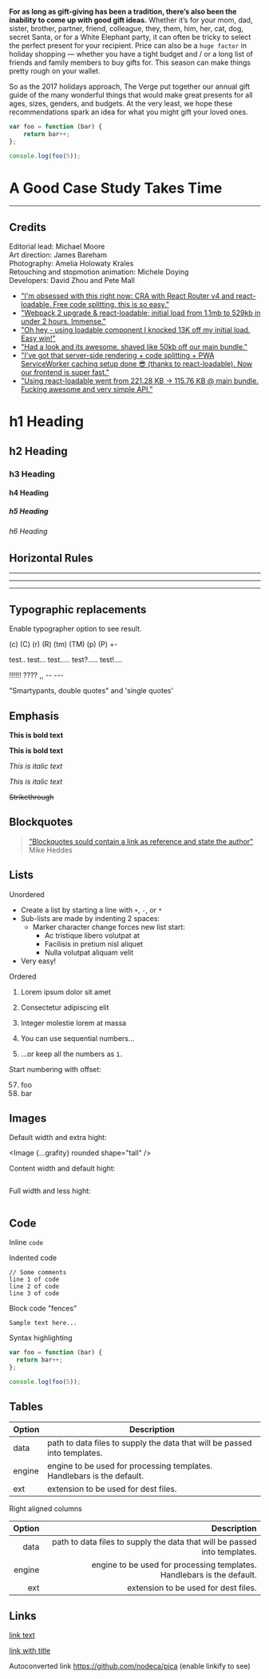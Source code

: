 
**For as long as gift-giving has been a tradition, there’s also been the inability to come up with good gift ideas.** Whether it’s for your mom, dad, sister, brother, partner, friend, colleague, they, them, him, her, cat, dog, secret Santa, or for a White Elephant party, it can often be tricky to select the perfect present for your recipient. Price can also be a `huge factor` in holiday shopping — whether you have a tight budget and / or a long list of friends and family members to buy gifts for. This season can make things pretty rough on your wallet.

So as the 2017 holidays approach, The Verge put together our annual gift guide of the many wonderful things that would make great presents for all ages, sizes, genders, and budgets. At the very least, we hope these recommendations spark an idea for what you might gift your loved ones.

``` js
var foo = function (bar) {
	return bar++;
};

console.log(foo(5));
```

# A Good Case Study Takes Time

---

## Credits

Editorial lead: Michael Moore<br />
Art direction: James Bareham<br />
Photography: Amelia Holowaty Krales<br />
Retouching and stopmotion animation: Michele Doying<br />
Developers: David Zhou and Pete Mall

- ["I\'m obsessed with this right now: CRA with React Router v4 and react-loadable. Free code splitting, this is so easy."](https://twitter.com/matzatorski/status/872059865350406144)
- ["Webpack 2 upgrade & react-loadable; initial load from 1.1mb to 529kb in under 2 hours. Immense."](https://twitter.com/jwbradley87/status/847191118269833216)
- ["Oh hey - using loadable component I knocked 13K off my initial load. Easy win!"](https://twitter.com/AdamRackis/status/846593080992153600)
- ["Had a look and its awesome. shaved like 50kb off our main bundle."](https://github.com/quran/quran.com-frontend/pull/701#issuecomment-287908551)
- ["I\'ve got that server-side rendering + code splitting + PWA ServiceWorker caching setup done 😎 (thanks to react-loadable). Now our frontend is super fast."](https://twitter.com/mxstbr/status/922375575217627136)
- ["Using react-loadable went from 221.28 KB → 115.76 KB @ main bundle. Fucking awesome and very simple API."](https://twitter.com/evgenyrodionov/status/958821614644269057)

# h1 Heading

## h2 Heading

### h3 Heading

#### h4 Heading

##### h5 Heading

###### h6 Heading

## Horizontal Rules

___

---

***

## Typographic replacements

Enable typographer option to see result.

(c) (C) (r) (R) (tm) (TM) (p) (P) +-

test.. test... test..... test?..... test!....

!!!!!! ???? ,,  -- ---

"Smartypants, double quotes" and \'single quotes\'

## Emphasis
**This is bold text**

__This is bold text__

*This is italic text*

_This is italic text_

~~Strikethrough~~

## Blockquotes

>["Blockquotes sould contain a link as reference and state the author"](https://mikeheddes.nl)<br />
>Mike Heddes

## Lists

Unordered

+ Create a list by starting a line with `+`, `-`, or `*`
+ Sub-lists are made by indenting 2 spaces:
  - Marker character change forces new list start:
    * Ac tristique libero volutpat at
    + Facilisis in pretium nisl aliquet
    - Nulla volutpat aliquam velit
+ Very easy!

Ordered

1. Lorem ipsum dolor sit amet
2. Consectetur adipiscing elit
3. Integer molestie lorem at massa


1. You can use sequential numbers...
1. ...or keep all the numbers as `1.`

Start numbering with offset:

57. foo
1. bar

## Images
Default width and extra hight:

<Image {...grafity} rounded shape="tall" />

Content width and default hight:

<WidthBox width="content">
  <Image {...grafity} />
</WidthBox>

Full width and less hight:

<WidthBox width="full">
  <Image {...grafity} shape="wide" />
</WidthBox>


## Code

Inline `code`

Indented code

    // Some comments
    line 1 of code
    line 2 of code
    line 3 of code


Block code "fences"

```
Sample text here...
```

Syntax highlighting

``` js
var foo = function (bar) {
  return bar++;
};

console.log(foo(5));
```

## Tables

| Option | Description |
| ------ | ----------- |
| data   | path to data files to supply the data that will be passed into templates. |
| engine | engine to be used for processing templates. Handlebars is the default. |
| ext    | extension to be used for dest files. |

Right aligned columns

| Option | Description |
| ------:| -----------:|
| data   | path to data files to supply the data that will be passed into templates. |
| engine | engine to be used for processing templates. Handlebars is the default. |
| ext    | extension to be used for dest files. |


## Links

[link text](http://dev.nodeca.com)

[link with title](http://nodeca.github.io/pica/demo/ "title text!")

Autoconverted link https://github.com/nodeca/pica (enable linkify to see)
